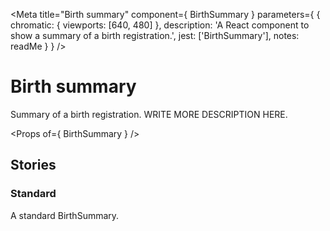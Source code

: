 
<Meta
  title="Birth summary"
  component={ BirthSummary }
  parameters={ {
    chromatic: { viewports: [640, 480] },
    description: 'A React component to show a summary of a birth registration.',
    jest: ['BirthSummary'],
    notes: readMe
  } }
/>

# Birth summary

Summary of a birth registration.
WRITE MORE DESCRIPTION HERE.

<Preview withToolbar>
  <Story name="BirthSummary">
    <BirthSummary
      birthplace="Bournemouth"
      forenames="John"
      surname="SMITH"
      father={{
        name: 'William SMITH'
      }}
      mother={{
        name: 'Jane SMITH'
      }}
      number="1"
    />
  </Story>
</Preview>

<Props of={ BirthSummary } />


## Stories
### Standard

A standard BirthSummary.

<Preview>
  <Story name="Standard">
    <BirthSummary
      birthplace="Bournemouth"
      forenames="John"
      surname="SMITH"
      father={{
        name: 'William SMITH'
      }}
      mother={{
        name: 'Jane SMITH'
      }}
      number="1"
    />
  </Story>
</Preview>
